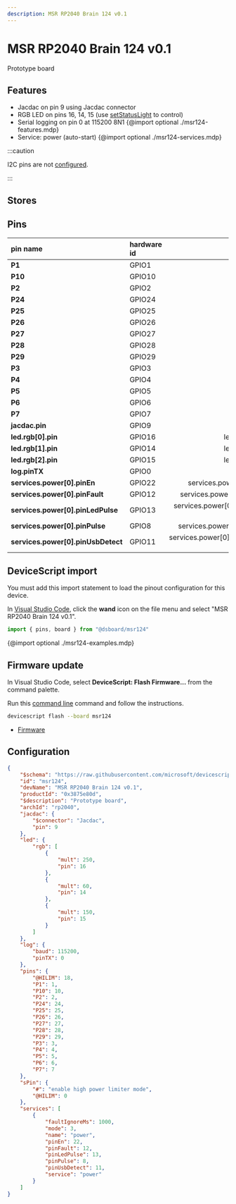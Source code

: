 ```yaml
---
description: MSR RP2040 Brain 124 v0.1
---
```

# MSR RP2040 Brain 124 v0.1


Prototype board


## Features

-  Jacdac on pin 9 using Jacdac connector
-  RGB LED on pins 16, 14, 15  (use [setStatusLight](/developer/status-light) to control)
-  Serial logging on pin 0 at 115200 8N1
{@import optional ./msr124-features.mdp}
-  Service: power (auto-start)
{@import optional ./msr124-services.mdp}

:::caution

I2C pins are not [configured](/developer/board-configuration).

:::


## Stores


## Pins

| pin name | hardware id | features |
|:---------|:------------|---------:|
| **P1** |  GPIO1 |  io |
| **P10** |  GPIO10 |  io |
| **P2** |  GPIO2 |  io |
| **P24** |  GPIO24 |  io |
| **P25** |  GPIO25 |  io |
| **P26** |  GPIO26 |  analogIn,  io |
| **P27** |  GPIO27 |  analogIn,  io |
| **P28** |  GPIO28 |  analogIn,  io |
| **P29** |  GPIO29 |  analogIn,  io |
| **P3** |  GPIO3 |  io |
| **P4** |  GPIO4 |  io |
| **P5** |  GPIO5 |  io |
| **P6** |  GPIO6 |  io |
| **P7** |  GPIO7 |  io |
| **jacdac.pin** |  GPIO9 |  jacdac.pin,  io |
| **led.rgb[0].pin** |  GPIO16 |  led.rgb[0].pin,  io |
| **led.rgb[1].pin** |  GPIO14 |  led.rgb[1].pin,  io |
| **led.rgb[2].pin** |  GPIO15 |  led.rgb[2].pin,  io |
| **log.pinTX** |  GPIO0 |  log.pinTX,  io |
| **services.power[0].pinEn** |  GPIO22 |  services.power[0].pinEn,  io |
| **services.power[0].pinFault** |  GPIO12 |  services.power[0].pinFault,  io |
| **services.power[0].pinLedPulse** |  GPIO13 |  services.power[0].pinLedPulse,  io |
| **services.power[0].pinPulse** |  GPIO8 |  services.power[0].pinPulse,  io |
| **services.power[0].pinUsbDetect** |  GPIO11 |  services.power[0].pinUsbDetect,  io |



## DeviceScript import


You must add this import statement to load 
the pinout configuration for this device.

In [Visual Studio Code](/getting-started/vscode),
click the **wand** icon on the file menu and 
select "MSR RP2040 Brain 124 v0.1".

```ts
import { pins, board } from "@dsboard/msr124"
```

{@import optional ./msr124-examples.mdp}

## Firmware update

In Visual Studio Code,
select **DeviceScript: Flash Firmware...** from the command palette.
        
Run this [command line](/api/cli) command and follow the instructions.

```bash
devicescript flash --board msr124
```


- [Firmware](https://github.com/microsoft/devicescript-pico/releases/latest/download/devicescript-rp2040-msr124.uf2)

## Configuration

```json title="msr124.json"
{
    "$schema": "https://raw.githubusercontent.com/microsoft/devicescript-pico/main/boards/rp2040deviceconfig.schema.json",
    "id": "msr124",
    "devName": "MSR RP2040 Brain 124 v0.1",
    "productId": "0x3875e80d",
    "$description": "Prototype board",
    "archId": "rp2040",
    "jacdac": {
        "$connector": "Jacdac",
        "pin": 9
    },
    "led": {
        "rgb": [
            {
                "mult": 250,
                "pin": 16
            },
            {
                "mult": 60,
                "pin": 14
            },
            {
                "mult": 150,
                "pin": 15
            }
        ]
    },
    "log": {
        "baud": 115200,
        "pinTX": 0
    },
    "pins": {
        "@HILIM": 18,
        "P1": 1,
        "P10": 10,
        "P2": 2,
        "P24": 24,
        "P25": 25,
        "P26": 26,
        "P27": 27,
        "P28": 28,
        "P29": 29,
        "P3": 3,
        "P4": 4,
        "P5": 5,
        "P6": 6,
        "P7": 7
    },
    "sPin": {
        "#": "enable high power limiter mode",
        "@HILIM": 0
    },
    "services": [
        {
            "faultIgnoreMs": 1000,
            "mode": 3,
            "name": "power",
            "pinEn": 22,
            "pinFault": 12,
            "pinLedPulse": 13,
            "pinPulse": 8,
            "pinUsbDetect": 11,
            "service": "power"
        }
    ]
}
```
